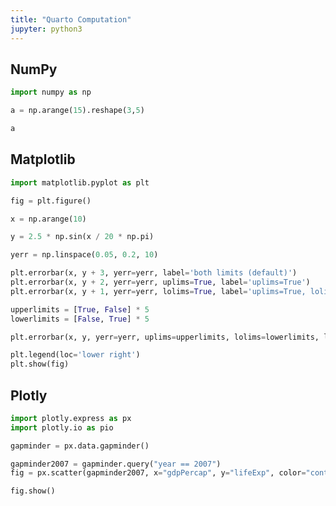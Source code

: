 ```yaml
---
title: "Quarto Computation"
jupyter: python3
---
```


## NumPy

```python
import numpy as np

a = np.arange(15).reshape(3,5)

a

```

## Matplotlib

```python
import matplotlib.pyplot as plt

fig = plt.figure()

x = np.arange(10)

y = 2.5 * np.sin(x / 20 * np.pi)

yerr = np.linspace(0.05, 0.2, 10)

plt.errorbar(x, y + 3, yerr=yerr, label='both limits (default)')
plt.errorbar(x, y + 2, yerr=yerr, uplims=True, label='uplims=True')
plt.errorbar(x, y + 1, yerr=yerr, lolims=True, label='uplims=True, lolims=True')

upperlimits = [True, False] * 5
lowerlimits = [False, True] * 5 

plt.errorbar(x, y, yerr=yerr, uplims=upperlimits, lolims=lowerlimits, label='subsets of uplims and lolims')

plt.legend(loc='lower right')
plt.show(fig)
```


## Plotly

```python
import plotly.express as px
import plotly.io as pio

gapminder = px.data.gapminder()

gapminder2007 = gapminder.query("year == 2007")
fig = px.scatter(gapminder2007, x="gdpPercap", y="lifeExp", color="continent", size="pop", size_max=60, hover_name="country")

fig.show()

```